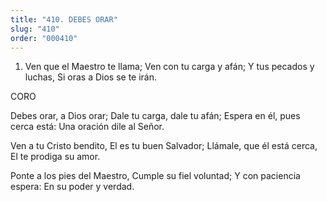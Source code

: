```yaml
---
title: "410. DEBES ORAR"
slug: "410"
order: "000410"
---
```

1. Ven que el Maestro te llama; Ven con tu carga y afán;
Y tus pecados y luchas, Si oras a Dios se te irán.

CORO

Debes orar, a Dios orar; Dale tu carga, dale tu afán;
Espera en él, pues cerca está: Una oración dile al Señor.

Ven a tu Cristo bendito, El es tu buen Salvador;
Llámale, que él está cerca, El te prodiga su amor.

Ponte a los pies del Maestro, Cumple su fiel voluntad;
Y con paciencia espera: En su poder y verdad.
